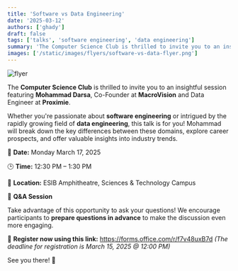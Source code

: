 ```yaml
---
title: 'Software vs Data Engineering'
date: '2025-03-12'
authors: ['ghady']
draft: false
tags: ['talks', 'software engineering', 'data engineering']
summary: 'The Computer Science Club is thrilled to invite you to an insightful session featuring Mohammad Darsa, Co-Founder at MacroVision and Data Engineer at Proximie.'
images: ['/static/images/flyers/software-vs-data-flyer.png']
---
```


![flyer](/static/images/flyers/software-vs-data-flyer.png)

The **Computer Science Club** is thrilled to invite you to an insightful session featuring **Mohammad Darsa**, Co-Founder at **MacroVision** and Data Engineer at **Proximie**.

Whether you're passionate about **software engineering** or intrigued by the rapidly growing field of **data engineering**, this talk is for you!
Mohammad will break down the key differences between these domains, explore career prospects, and offer valuable insights into industry trends.

📅 **Date:** Monday March 17, 2025

🕒 **Time:** 12:30 PM – 1:30 PM

📍 **Location:** ESIB Amphitheatre, Sciences & Technology Campus

🎤 **Q&A Session**

Take advantage of this opportunity to ask your questions! We encourage participants to **prepare questions in advance** to make the discussion even more engaging.

🔗 **Register now using this link:** https://forms.office.com/r/f7v48uxB7d
_(The deadline for registration is March 15, 2025 @ 12:00 PM)_

See you there! 🚀
